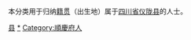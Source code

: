 {{Catnav|頁面分類|各種主題的頁面分類|依中国各省来作的分类|各地中国人|四川人|南充人}}
{{Catnav|頁面分類|人物|各國人物|中国人|各地中国人|四川人|南充人}}

本分类用于归纳[[籍贯|籍贯]]（出生地）属于[[四川省|四川省]][[仪陇县|仪陇县]]的人士。

[[Category:南充人|县]]
[[Category:仪陇县|*]]
[[Category:順慶府人|Category:順慶府人]]